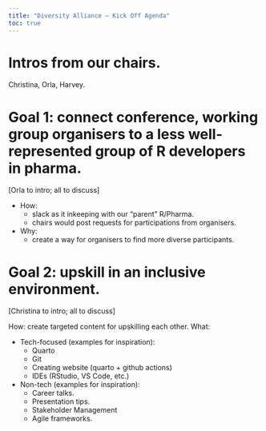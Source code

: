 ```yaml
---
title: "Diversity Alliance – Kick Off Agenda"
toc: true
---
```



# Intros from our chairs. 
Christina,
Orla, 
Harvey. 

# Goal 1: connect conference, working group organisers to a less well-represented group of R developers in pharma. 
[Orla to intro; all to discuss]

* How: 
    - slack as it inkeeping with our "parent" R/Pharma.  
    - chairs would post requests for participations from organisers. 

* Why: 
    - create a way for organisers to find more diverse participants. 

# Goal 2: upskill in an inclusive environment. 
[Christina to intro; all to discuss]

How: create targeted content for upskilling each other. 
What:

* Tech-focused (examples for inspiration):
    + Quarto
    + Git
    + Creating website (quarto + github actions) 
    + IDEs (RStudio, VS Code, etc.) 

* Non-tech (examples for inspiration):
    + Career talks. 
    + Presentation tips. 
    + Stakeholder Management
    + Agile frameworks. 

